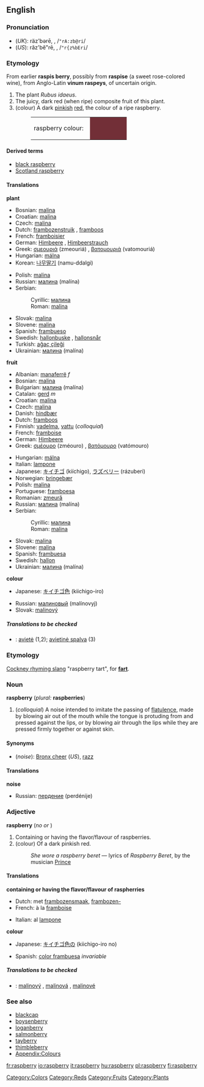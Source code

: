 {{wikipedia}}
==English==

===Pronunciation===
<!--Note that the "p" is silent-->
*(''UK''): räz'bərē, {{IPAchar|/ˈrɑːzbəri/}}, /<tt>"rA:zb@ri</tt>/
*(''US''): răz'bĕ"rē, {{IPAchar|/ˈræzˌbɛri/}}, /<tt>"r{z%bEri</tt>/

===Etymology===
From earlier '''raspis berry''', possibly from '''raspise''' (a sweet rose-colored wine), from Anglo-Latin '''vinum raspeys''', of uncertain origin.

#<!--DefNRubus_idaeus-->The plant ''Rubus idaeus''.
#<!--DefNRubus_idaeus_fructus-->The juicy, dark red (when ripe) composite fruit of this plant.
#<!--DefNColor722F37-->(colour) A dark [[pinkish]] [[red]], the colour of a ripe raspberry.
#:<table><tr><td>raspberry colour: &nbsp;</td><td bgcolor="#722F37" width="80">&nbsp; </td></tr></table>

====Derived terms====
*[[black raspberry]]
*[[Scotland raspberry]]

====Translations====
<!--DefNRubus_idaeus-->'''plant'''
{{top}}
*Bosnian: [[malina#Bosnian|malina]] {{f}}
*Croatian: [[malina#Croatian|malina]] {{f}}
*Czech: [[malina#Czech|malina]] {{f}}
*Dutch: [[frambozenstruik]] {{m}}, [[framboos]] {{m}}
*French: [[framboisier]] {{m}}
*German: [[Himbeere]] {{f}}, [[Himbeerstrauch]] {{m}}
*Greek: [[σμεουριά]] (zmeouriá) {{f}}, [[βατομουριά]] (vatomouriá) {{f}}
*Hungarian: [[málna]]
*Korean: [[나무딸기]] (namu-ddalgi)
{{mid}}
*Polish: [[malina#Polish|malina]] {{f}}
*Russian: [[малина#Russian|малина]] (malína) {{f}}
*Serbian:
*:Cyrillic: [[малина#Serbian|малина]] {{f}}
*:Roman: [[malina#Serbian|malina]] {{f}}
*Slovak: [[malina#Slovak|malina]] {{f}}
*Slovene: [[malina#Slovene|malina]] {{f}}
*Spanish: [[frambueso]] {{m}}
*Swedish: [[hallonbuske]] {{c}}, [[hallonsnår]] {{n}}
*Turkish: [[ağaç çileği]]
*Ukrainian: [[малина#Ukrainian|малина]] (malína) {{f}}
{{bottom}}

<!--DefNRubus_idaeus_fructus-->'''fruit'''
{{top}}
*Albanian: [[manaferrë]] ''f''
*Bosnian: [[malina#Bosnian|malina]] {{f}}
*Bulgarian: [[малина]] (malína) {{f}}
*Catalan: [[gerd]] ''m''
*Croatian: [[malina#Croatian|malina]] {{f}}
*Czech: [[malina#Czech|malina]] {{f}}
*Danish: [[hindbær]]
*Dutch: [[framboos]] {{m}}
*Finnish: [[vadelma]], [[vattu]] (''colloquial'')
*French: [[framboise]] {{f}}
*German: [[Himbeere]] {{f}}
*Greek: [[σμέουρο]] (zméouro) {{n}}, [[βατόμουρο]] (vatómouro) {{n}}
{{mid}}
*Hungarian: [[málna]]
*Italian: [[lampone]] {{m}}
*Japanese: [[キイチゴ]] (kiíchigo), [[ラズベリー]] (rázuberi)
*Norwegian: [[bringebær]]
*Polish: [[malina#Polish|malina]] {{f}}
*Portuguese: [[framboesa]] {{f}}
*Romanian: [[zmeură]] {{f}}
*Russian: [[малина#Russian|малина]] (malína) {{f}}
*Serbian:
*:Cyrillic: [[малина#Serbian|малина]] {{f}}
*:Roman: [[malina#Serbian|malina]] {{f}}
*Slovak: [[malina#Slovak|malina]] {{f}}
*Slovene: [[malina#Slovene|malina]] {{f}}
*Spanish: [[frambuesa]] {{f}}
*Swedish: [[hallon]] {{n}}
*Ukrainian: [[малина#Ukrainian|малина]] (malína) {{f}}
{{bottom}}

<!--DefNColor722F37-->'''colour'''
{{top}}
*Japanese: [[キイチゴ色]] (kiichigo-iro)
{{mid}}
*Russian: [[малиновый]] (malínovyj)
*Slovak: [[malinový]]
{{bottom}}

=====Translations to be checked=====
<!--Remove this section once all of the translations below have been moved into the tables above.-->
{{checktrans}}

*{{ttbc|Lithuanian}}: [[avietė]] {{f}} (1,2); [[avietinė spalva]] {{m}} (3)

===Etymology===
[[Cockney rhyming slang]] "raspberry tart", for '''[[fart]]'''.

===Noun===
'''raspberry''' (''plural:'' '''raspberries''')

#<!--DefNSound-->(''colloquial'') A noise intended to imitate the passing of [[flatulence]], made by blowing air out of the mouth while the tongue is protuding from and pressed against the lips, or by blowing air through the lips while they are pressed firmly together or against skin.

====Synonyms====
*<!--DefNSound-->(''noise''): [[Bronx cheer]] (''US''), [[razz]]

====Translations====
<!--DefNSound-->'''noise'''
{{top}}
{{mid}}
*Russian: [[пердение]] (perdénije) {{n}}
{{bottom}}

===Adjective===
'''raspberry''' (''no {{compar}} or {{superl}}'')

#<!--DefAdjFlavor-->Containing or having the flavor/flavour of raspberries.
#<!--DefAdjColor722F37-->(colour) Of a dark pinkish red.
#:''She wore a raspberry beret'' &mdash; lyrics of ''Raspberry Beret'', by the musician [[w:Prince_(artist)|Prince]]

====Translations====

<!--DefAdjFlavor-->'''containing or having the flavor/flavour of raspherries'''
{{top}}
*Dutch: met [[frambozensmaak]], [[frambozen-]]
*French: à la [[framboise]]
{{mid}}
*Italian: al [[lampone]]
{{bottom}}

<!--DefAdjColor722F37-->'''colour'''
{{top}}
*Japanese: [[キイチゴ色]]の (kiichigo-iro no)
{{mid}}
*Spanish: [[color frambuesa]] ''invariable''
{{bottom}}

=====Translations to be checked=====
<!--Remove this section once all of the translations below have been moved into the tables above.-->
{{checktrans}}

*{{ttbc|Slovak}}: [[malinový]] {{m}}, [[malinová]] {{f}}, [[malinové]] {{n}}

===See also===
*[[blackcap]]
*[[boysenberry]]
*[[loganberry]]
*[[salmonberry]]
*[[tayberry]]
*[[thimbleberry]]
*[[Wiktionary_Appendix:Colours|Appendix:Colours]]

[[Category:Colors]]
[[Category:Reds]]
[[Category:Fruits]]
[[Category:Plants]]

[[fr:raspberry]]
[[io:raspberry]]
[[it:raspberry]]
[[hu:raspberry]]
[[pl:raspberry]]
[[fi:raspberry]]